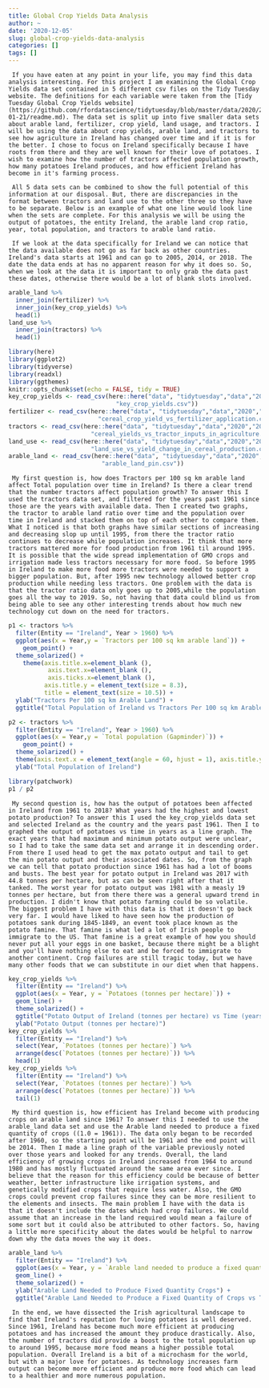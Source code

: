```yaml
---
title: Global Crop Yields Data Analysis
author: ~
date: '2020-12-05'
slug: global-crop-yields-data-analysis
categories: []
tags: []
---
```

     If you have eaten at any point in your life, you may find this data analysis interesting. For this project I am examining the Global Crop Yields data set contained in 5 different csv files on the Tidy Tuesday website. The definitions for each variable were taken from the [Tidy Tuesday Global Crop Yields website](https://github.com/rfordatascience/tidytuesday/blob/master/data/2020/2020-01-21/readme.md). The data set is split up into five smaller data sets about arable land, fertilizer, crop yield, land usage, and tractors. I will be using the data about crop yields, arable land, and tractors to see how agriculture in Ireland has changed over time and if it is for the better. I chose to focus on Ireland specifically because I have roots from there and they are well known for their love of potatoes. I wish to examine how the number of tractors affected population growth, how many potatoes Ireland produces, and how efficient Ireland has become in it's farming process.
  
     All 5 data sets can be combined to show the full potential of this information at our disposal. But, there are discrepancies in the format between tractors and land use to the other three so they have to be separate. Below is an example of what one line would look line when the sets are complete. For this analysis we will be using the output of potatoes, the entity Ireland, the arable land crop ratio, year, total population, and tractors to arable land ratio.
  
     If we look at the data specifically for Ireland we can notice that the data available does not go as far back as other countries. Ireland's data starts at 1961 and can go to 2005, 2014, or 2018. The date the data ends at has no apparent reason for why it does so. So, when we look at the data it is important to only grab the data past these dates, otherwise there would be a lot of blank slots involved.
  
```r
arable_land %>%
  inner_join(fertilizer) %>%
  inner_join(key_crop_yields) %>%
  head(1)
land_use %>%
  inner_join(tractors) %>%
  head(1)
```
  
```r
library(here)
library(ggplot2)
library(tidyverse)
library(readxl)
library(ggthemes)
knitr::opts_chunk$set(echo = FALSE, tidy = TRUE)
key_crop_yields <- read_csv(here::here("data", "tidytuesday","data","2020","2020-09-01",
                              "key_crop_yields.csv"))
fertilizer <- read_csv(here::here("data", "tidytuesday","data","2020","2020-09-01",
                         "cereal_crop_yield_vs_fertilizer_application.csv"))
tractors <- read_csv(here::here("data", "tidytuesday","data","2020","2020-09-01",
                       "cereal_yields_vs_tractor_inputs_in_agriculture.csv"))
land_use <- read_csv(here::here("data", "tidytuesday","data","2020","2020-09-01",
                       "land_use_vs_yield_change_in_cereal_production.csv"))
arable_land <- read_csv(here::here("data", "tidytuesday","data","2020","2020-09-01",
                          "arable_land_pin.csv"))
```
  
     My first question is, how does Tractors per 100 sq km arable land affect Total population over time in Ireland? Is there a clear trend that the number tractors affect population growth? To answer this I used the tractors data set, and filtered for the years past 1961 since those are the years with available data. Then I created two graphs, the tractor to arable land ratio over time and the population over time in Ireland and stacked them on top of each other to compare them. What I noticed is that both graphs have similar sections of increasing and decreasing slop up until 1995, from there the tractor ratio continues to decrease while population increases. It think that more tractors mattered more for food production from 1961 til around 1995. It is possible that the wide spread implementation of GMO crops and irrigation made less tractors necessary for more food. So before 1995 in Ireland to make more food more tractors were needed to support a bigger population. But, after 1995 new technology allowed better crop production while needing less tractors. One problem with the data is that the tractor ratio data only goes up to 2005,while the population goes all the way to 2019. So, not having that data could blind us from being able to see any other interesting trends about how much new technology cut down on the need for tractors.
  
```r
p1 <- tractors %>%
  filter(Entity == "Ireland", Year > 1960) %>%
  ggplot(aes(x = Year,y = `Tractors per 100 sq km arable land`)) +
    geom_point() +
  theme_solarized() +
    theme(axis.title.x=element_blank (),
           axis.text.x=element_blank (),
           axis.ticks.x=element_blank (),
          axis.title.y = element_text(size = 8.3),
          title = element_text(size = 10.5)) +
  ylab("Tractors Per 100 sq km Arable Land") +
  ggtitle("Total Population of Ireland vs Tractors Per 100 sq km Arable Land Over Time")
```
  
```r

p2 <- tractors %>%
  filter(Entity == "Ireland", Year > 1960) %>%
  ggplot(aes(x = Year,y = `Total population (Gapminder)`)) +
    geom_point() +
  theme_solarized() +
  theme(axis.text.x = element_text(angle = 60, hjust = 1), axis.title.y = element_text(size = 8.5)) +
  ylab("Total Population of Ireland")
```
  
```r
library(patchwork)
p1 / p2
```
  
     My second question is, how has the output of potatoes been affected in Ireland from 1961 to 2018? What years had the highest and lowest potato production? To answer this I used the key_crop_yields data set and selected Ireland as the country and the years past 1961. Then I to graphed the output of potatoes vs time in years as a line graph. The exact years that had maximum and minimum potato output were unclear, so I had to take the same data set and arrange it in descending order. From there I used head to get the max potato output and tail to get the min potato output and their associated dates. So, from the graph we can tell that potato production since 1961 has had a lot of booms and busts. The best year for potato output in Ireland was 2017 with 44.8 tonnes per hectare, but as can be seen right after that it tanked. The worst year for potato output was 1981 with a measly 19 tonnes per hectare, but from there there was a general upward trend in production. I didn't know that potato farming could be so volatile. The biggest problem I have with this data is that it doesn't go back very far. I would have liked to have seen how the production of potatoes sank during 1845-1849, an event took place known as the potato famine. That famine is what led a lot of Irish people to immigrate to the US. That famine is a great example of how you should never put all your eggs in one basket, because there might be a blight and you'll have nothing else to eat and be forced to immigrate to another continent. Crop failures are still tragic today, but we have many other foods that we can substitute in our diet when that happens.
  
```r
key_crop_yields %>%
  filter(Entity == "Ireland") %>%
  ggplot(aes(x = Year, y = `Potatoes (tonnes per hectare)`)) +
  geom_line() +
  theme_solarized() +
  ggtitle("Potato Output of Ireland (tonnes per hectare) vs Time (years)") +
  ylab("Potato Output (tonnes per hectare)")
key_crop_yields %>%
  filter(Entity == "Ireland") %>%
  select(Year, `Potatoes (tonnes per hectare)`) %>%
  arrange(desc(`Potatoes (tonnes per hectare)`)) %>%
  head(1)
key_crop_yields %>%
  filter(Entity == "Ireland") %>%
  select(Year, `Potatoes (tonnes per hectare)`) %>%
  arrange(desc(`Potatoes (tonnes per hectare)`)) %>%
  tail(1)
```
  
     My third question is, how efficient has Ireland become with producing crops on arable land since 1961? To answer this I needed to use the arable_land data set and use the Arable land needed to produce a fixed quantity of crops ((1.0 = 1961)). The data only began to be recorded after 1960, so the starting point will be 1961 and the end point will be 2014. Then I made a line graph of the variable previously noted over those years and looked for any trends. Overall, the land efficiency of growing crops in Ireland increased from 1964 to around 1980 and has mostly fluctuated around the same area ever since. I believe that the reason for this efficiency could be because of better weather, better infrastructure like irrigation systems, and genetically modified crops that require less water. Also, the GMO crops could prevent crop failures since they can be more resilient to the elements and insects. The main problem I have with the data is that it doesn't include the dates which had crop failures. We could assume that an increase in the land required would mean a failure of some sort but it could also be attributed to other factors. So, having a little more specificity about the dates would be helpful to narrow down why the data moves the way it does.
  
```r
arable_land %>%
  filter(Entity == "Ireland") %>%
  ggplot(aes(x = Year, y = `Arable land needed to produce a fixed quantity of crops ((1.0 = 1961))`)) +
  geom_line() +
  theme_solarized() +
  ylab("Arable Land Needed to Produce Fixed Quantity Crops") +
  ggtitle("Arable Land Needed to Produce a Fixed Quantity of Crops vs Time (years)")
```
  
     In the end, we have dissected the Irish agricultural landscape to find that Ireland's reputation for loving potatoes is well deserved. Since 1961, Ireland has become much more efficient at producing potatoes and has increased the amount they produce drastically. Also, the number of tractors did provide a boost to the total population up to around 1995, because more food means a higher possible total population. Overall Ireland is a bit of a microchasm for the world, but with a major love for potatoes. As technology increases farm output can become more efficient and produce more food which can lead to a healthier and more numerous population.
  